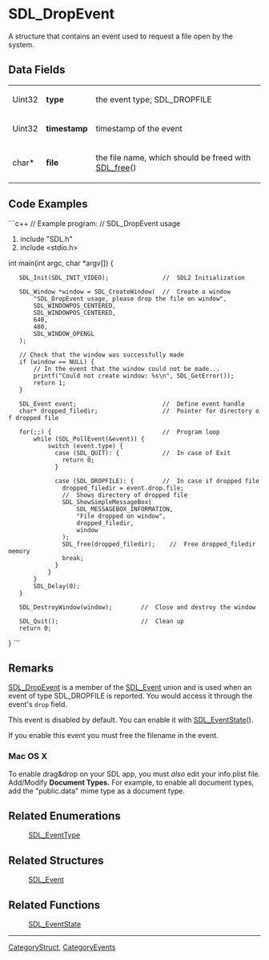 <!-- pragma section-numbers off -->
<!-- pragma camelcase off -->

= SDL_DropEvent =
A structure that contains an event used to request a file open by the system.


== Data Fields ==
{|
|Uint32
|'''type'''
|the event type; SDL_DROPFILE
|-
|Uint32
|'''timestamp'''
|timestamp of the event
|-
|char*
|'''file'''
|the file name, which should be freed with [[SDL_free]]()
|}

== Code Examples ==
```c++
// Example program:
// SDL_DropEvent usage

#include "SDL.h"
#include <stdio.h>

int main(int argc, char *argv[]) {
    
    SDL_Init(SDL_INIT_VIDEO);               //  SDL2 Initialization
    
    SDL_Window *window = SDL_CreateWindow(  //  Create a window
        "SDL_DropEvent usage, please drop the file on window",
        SDL_WINDOWPOS_CENTERED,
        SDL_WINDOWPOS_CENTERED,
        640,
        480,
        SDL_WINDOW_OPENGL
    );

    // Check that the window was successfully made
    if (window == NULL) {
        // In the event that the window could not be made...
        printf("Could not create window: %s\n", SDL_GetError());
        return 1;
    }
    
    SDL_Event event;                        //  Define event handle
    char* dropped_filedir;                  //  Pointer for directory of dropped file
    
    for(;;) {                               //  Program loop
        while (SDL_PollEvent(&event)) {
            switch (event.type) {
              case (SDL_QUIT): {            //  In case of Exit
                return 0;
              }

              case (SDL_DROPFILE): {        //  In case if dropped file
                dropped_filedir = event.drop.file;
                //  Shows directory of dropped file
                SDL_ShowSimpleMessageBox(
                    SDL_MESSAGEBOX_INFORMATION,
                    "File dropped on window",
                    dropped_filedir,
                    window
                );
                SDL_free(dropped_filedir);    //  Free dropped_filedir memory
                break;
              }
            }
        }
        SDL_Delay(0);
    }
    
    SDL_DestroyWindow(window);        //  Close and destroy the window
    
    SDL_Quit();                       //  Clean up
    return 0;
}
```

== Remarks ==
[[SDL_DropEvent]] is a member of the [[SDL_Event]] union and is used when an event of type SDL_DROPFILE is reported. You would access it through the event's <code>drop</code> field.

This event is disabled by default.  You can enable it with [[SDL_EventState]]().  

If you enable this event you must free the filename in the event.

=== Mac OS X ===
To enable drag&drop on your SDL app, you must ''also'' edit your info.plist file. Add/Modify '''Document Types.''' For example, to enable all document types, add the "public.data" mime type as a document type.

== Related Enumerations ==
:[[SDL_EventType]]

== Related Structures ==
:[[SDL_Event]]

== Related Functions ==
:[[SDL_EventState]]

----
[[CategoryStruct]], [[CategoryEvents]]
